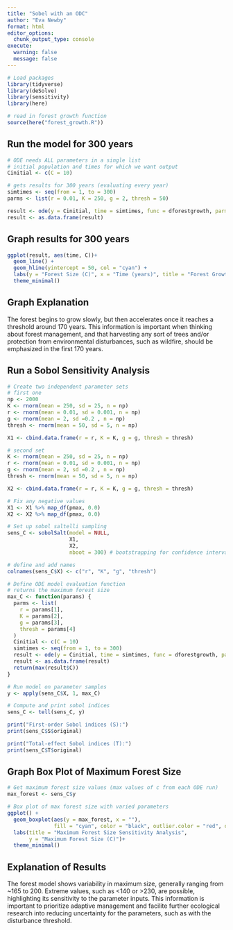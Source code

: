 ```yaml
---
title: "Sobel with an ODC"
author: "Eva Newby"
format: html
editor_options: 
  chunk_output_type: console
execute: 
  warning: false
  message: false
---
```


```r
# Load packages
library(tidyverse)
library(deSolve)
library(sensitivity)
library(here)
```

```r
# read in forest growth function
source(here("forest_growth.R"))
```

## Run the model for 300 years
```r
# ODE needs ALL parameters in a single list
# initial population and times for which we want output
Cinitial <- c(C = 10)

# gets results for 300 years (evaluating every year)
simtimes <- seq(from = 1, to = 300)
parms <- list(r = 0.01, K = 250, g = 2, thresh = 50)

result <- ode(y = Cinitial, time = simtimes, func = dforestgrowth, parms = parms)
result <- as.data.frame(result)
```

## Graph results for 300 years
```r
ggplot(result, aes(time, C))+
  geom_line() +
  geom_hline(yintercept = 50, col = "cyan") +
  labs(y = "Forest Size (C)", x = "Time (years)", title = "Forest Growth Model over 300 years")+
  theme_minimal()
```

## Graph Explanation

The forest begins to grow slowly, but then accelerates once it reaches a threshold around 170 years. This information is important when thinking about forest management, and that harvesting any sort of trees and/or protection from environmental disturbances, such as wildfire, should be emphasized in the first 170 years. 

## Run a Sobol Sensitivity Analysis
```r
# Create two independent parameter sets
# first one
np <- 2000
K <- rnorm(mean = 250, sd = 25, n = np)
r <- rnorm(mean = 0.01, sd = 0.001, n = np)
g <- rnorm(mean = 2, sd =0.2 , n = np)
thresh <- rnorm(mean = 50, sd = 5, n = np)

X1 <- cbind.data.frame(r = r, K = K, g = g, thresh = thresh)

# second set
K <- rnorm(mean = 250, sd = 25, n = np)
r <- rnorm(mean = 0.01, sd = 0.001, n = np)
g <- rnorm(mean = 2, sd =0.2 , n = np)
thresh <- rnorm(mean = 50, sd = 5, n = np)

X2 <- cbind.data.frame(r = r, K = K, g = g, thresh = thresh)

# Fix any negative values
X1 <- X1 %>% map_df(pmax, 0.0)
X2 <- X2 %>% map_df(pmax, 0.0)

# Set up sobol saltelli sampling
sens_C <- sobolSalt(model = NULL, 
                    X1, 
                    X2, 
                    nboot = 300) # bootstrapping for confidence interval estimation

# define and add names
colnames(sens_C$X) <- c("r", "K", "g", "thresh")

# Define ODE model evaluation function
# returns the maximum forest size
max_C <- function(params) {
  parms <- list(
    r = params[1],
    K = params[2],
    g = params[3],
    thresh = params[4]
  )
  Cinitial <- c(C = 10)
  simtimes <- seq(from = 1, to = 300)
  result <- ode(y = Cinitial, time = simtimes, func = dforestgrowth, parms = parms)
  result <- as.data.frame(result)
  return(max(result$C))
}

# Run model on parameter samples
y <- apply(sens_C$X, 1, max_C)

# Compute and print sobol indices
sens_C <- tell(sens_C, y)

print("First-order Sobol indices (S):")
print(sens_C$S$original)

print("Total-effect Sobol indices (T):")
print(sens_C$T$original)
```

## Graph Box Plot of Maximum Forest Size
```r
# Get maximum forest size values (max values of c from each ODE run)
max_forest <- sens_C$y

# Box plot of max forest size with varied parameters
ggplot() + 
  geom_boxplot(aes(y = max_forest, x = ""),
               fill = "cyan", color = "black", outlier.color = "red", outlier.shape = 16) +
  labs(title = "Maximum Forest Size Sensitivity Analysis",
       y = "Maximum Forest Size (C)")+
  theme_minimal()
```

## Explanation of Results
The forest model shows variability in maximum size, generally ranging from ~165 to 200. Extreme values, such as <140 or >230, are possible, highlighting its sensitivity to the parameter inputs. This information is important to prioritize adaptive management and facilite further ecological research into reducing uncertainty for the parameters, such as with the disturbance threshold.

